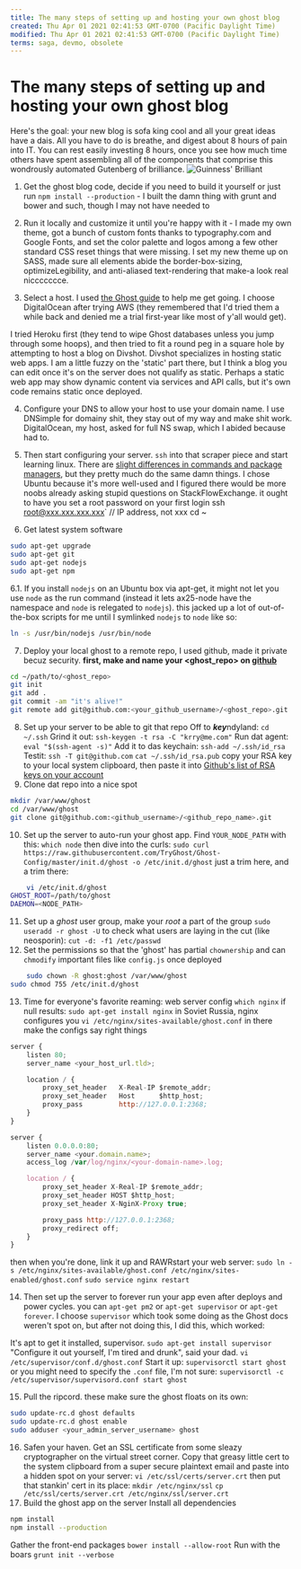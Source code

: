 ```yaml
---
title: The many steps of setting up and hosting your own ghost blog
created: Thu Apr 01 2021 02:41:53 GMT-0700 (Pacific Daylight Time)
modified: Thu Apr 01 2021 02:41:53 GMT-0700 (Pacific Daylight Time)
terms: saga, devmo, obsolete
---
```


# The many steps of setting up and hosting your own ghost blog

Here's the goal: your new blog is sofa king cool and all your great ideas have a dais. All you have to do is breathe, and digest about 8 hours of pain into IT. You can rest easily investing 8 hours, once you see how much time others have spent assembling all of the components that comprise this wondrously automated Gutenberg of brilliance. ![Guinness' Brilliant]()

1. Get the ghost blog code, decide if you need to build it yourself or just run `npm install --production` - I built the damn thing with grunt and bower and such, though I may not have needed to

2. Run it locally and customize it until you're happy with it - I made my own theme, got a bunch of custom fonts thanks to typography.com and Google Fonts, and set the color palette and logos among a few other standard CSS reset things that were missing. I set my new theme up on SASS, made sure all elements abide the border-box-sizing, optimizeLegibility, and anti-aliased text-rendering that make-a look real niccccccce.

3. Select a host. I used [the Ghost guide](http://docs.ghost.org/installation/deploy/) to help me get going. I choose DigitalOcean after trying AWS (they remembered that I'd tried them a while back and denied me a trial first-year like most of y'all would get).

I tried Heroku first (they tend to wipe Ghost databases unless you jump through some hoops), and then tried to fit a round peg in a square hole by attempting to host a blog on Divshot. Divshot specializes in hosting static web apps. I am a little fuzzy on the 'static' part there, but I think a blog you can edit once it's on the server does not qualify as static. Perhaps a static web app may show dynamic content via services and API calls, but it's own code remains static once deployed.

4. Configure your DNS to allow your host to use your domain name. I use DNSimple for domainy shit, they stay out of my way and make shit work. DigitalOcean, my host, asked for full NS swap, which I abided because had to.

5. Then start configuring your server. `ssh` into that scraper piece and start learning linux. There are [slight differences in commands and package managers](https://help.ubuntu.com/community/SwitchingToUbuntu/FromLinux/RedHatEnterpriseLinuxAndFedora), but they pretty much do the same damn things. I chose Ubuntu because it's more well-used and I figured there would be more noobs already asking stupid questions on StackFlowExchange. it ought to have you set a root password on your first login
   ssh root@xxx.xxx.xxx.xxx` // IP address, not xxx
   cd ~

6. Get latest system software

```bash
sudo apt-get upgrade
sudo apt-get git
sudo apt-get nodejs
sudo apt-get npm
```

6.1. If you install `nodejs` on an Ubuntu box via apt-get, it might not let you use `node` as the run command (instead it lets ax25-node have the namespace and `node` is relegated to `nodejs`). this jacked up a lot of out-of-the-box scripts for me until I symlinked `nodejs` to `node` like so:

```bash
ln -s /usr/bin/nodejs /usr/bin/node
```

7. Deploy your local ghost to a remote repo, I used github, made it private becuz security. **first, make and name your <ghost_repo> on [github](http://github.com)**

```bash
cd ~/path/to/<ghost_repo>
git init
git add .
git commit -am "it's alive!"
git remote add git@github.com:<your_github_username>/<ghost_repo>.git
```

8. Set up your server to be able to git that repo
   Off to <b><i>key</i></b>ndyland:
   `cd ~/.ssh`
   Grind it out:
   `ssh-keygen -t rsa -C "krry@me.com"`
   Run dat agent:
   `eval "$(ssh-agent -s)"`
   Add it to das keychain:
   `ssh-add ~/.ssh/id_rsa`
   Testit:
   `ssh -T git@github.com`
   `cat ~/.ssh/id_rsa.pub`
   copy your RSA key to your local system clipboard, then paste it into [Github's list of RSA keys on your account](https://github.com/settings/ssh)
9. Clone dat repo into a nice spot

```bash
mkdir /var/www/ghost
cd /var/www/ghost
git clone git@github.com:<github_username>/<github_repo_name>.git
```

10. Set up the server to auto-run your ghost app. Find `YOUR_NODE_PATH` with this:
    `which node`
    then dive into the curls:
    `sudo curl https://raw.githubusercontent.com/TryGhost/Ghost-Config/master/init.d/ghost -o /etc/init.d/ghost`
    just a trim here, and a trim there:

```bash
	vi /etc/init.d/ghost
GHOST_ROOT=/path/to/ghost
DAEMON=<NODE_PATH>
```

11. Set up a _ghost_ user group, make your _root_ a part of the group
    `sudo useradd -r ghost -U`
    to check what users are laying in the cut (like neosporin):
    `cut -d: -f1 /etc/passwd`
12. Set the permissions so that the 'ghost' has partial `chownership` and can `chmodify` important files like `config.js` once deployed

```bash
	sudo chown -R ghost:ghost /var/www/ghost
sudo chmod 755 /etc/init.d/ghost
```

13. Time for everyone's favorite reaming: web server config
    `which nginx`
    if null results:
    `sudo apt-get install nginx`
    in Soviet Russia, nginx configures you
    `vi /etc/nginx/sites-available/ghost.conf`
    in there make the configs say right things

```javascript
server {
    listen 80;
    server_name <your_host_url.tld>;

    location / {
        proxy_set_header   X-Real-IP $remote_addr;
        proxy_set_header   Host      $http_host;
        proxy_pass         http://127.0.0.1:2368;
    }
}
```

```javascript
server {
    listen 0.0.0.0:80;
    server_name <your.domain.name>;
    access_log /var/log/nginx/<your-domain-name>.log;

    location / {
        proxy_set_header X-Real-IP $remote_addr;
        proxy_set_header HOST $http_host;
        proxy_set_header X-NginX-Proxy true;

        proxy_pass http://127.0.0.1:2368;
        proxy_redirect off;
    }
}
```

then when you're done, link it up and RAWRstart your web server:
`sudo ln -s /etc/nginx/sites-available/ghost.conf /etc/nginx/sites-enabled/ghost.conf`
`sudo service nginx restart`

14. Then set up the server to forever run your app even after deploys and power cycles. you can `apt-get pm2` or `apt-get supervisor` or `apt-get forever`. I choose `supervisor` which took some doing as the Ghost docs weren't spot on, but after not doing this, I did this, which worked:

It's apt to get it installed, supervisor.
`sudo apt-get install supervisor`
"Configure it out yourself, I'm tired and drunk", said your dad.
`vi /etc/supervisor/conf.d/ghost.conf`
Start it up:
`supervisorctl start ghost`
or you might need to specify the `.conf` file, I'm not sure:
`supervisorctl -c /etc/supervisor/supervisord.conf start ghost`

15. Pull the ripcord. these make sure the ghost floats on its own:

```bash
sudo update-rc.d ghost defaults
sudo update-rc.d ghost enable
sudo adduser <your_admin_server_username> ghost
```

16. Safen your haven. Get an SSL certificate from some sleazy cryptographer on the virtual street corner. Copy that greasy little cert to the system clipboard from a super secure plaintext email and paste into a hidden spot on your server:
    `vi /etc/ssl/certs/server.crt`
    then put that stankin' cert in its place:
    `mkdir /etc/nginx/ssl`
    `cp /etc/ssl/certs/server.crt /etc/nginx/ssl/server.crt`
17. Build the ghost app on the server
    Install all dependencies

```bash
npm install
npm install --production
```

Gather the front-end packages
`bower install --allow-root`
Run with the boars
`grunt init --verbose`
